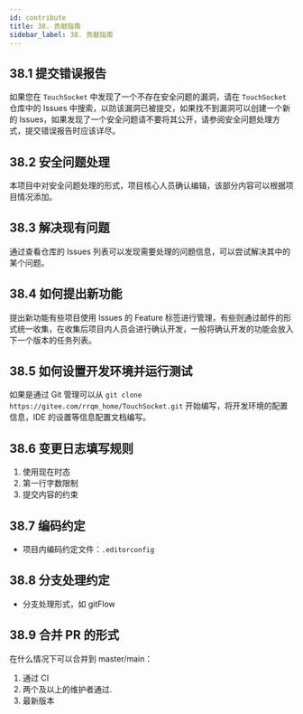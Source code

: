 ```yaml
---
id: contribute
title: 38. 贡献指南
sidebar_label: 38. 贡献指南
---
```


## 38.1 提交错误报告

如果您在 `TouchSocket` 中发现了一个不存在安全问题的漏洞，请在 `TouchSocket` 仓库中的 Issues 中搜索，以防该漏洞已被提交，如果找不到漏洞可以创建一个新的 Issues，如果发现了一个安全问题请不要将其公开，请参阅安全问题处理方式，提交错误报告时应该详尽。

## 38.2 安全问题处理

本项目中对安全问题处理的形式，项目核心人员确认编辑，该部分内容可以根据项目情况添加。

## 38.3 解决现有问题

通过查看仓库的 Issues 列表可以发现需要处理的问题信息，可以尝试解决其中的某个问题。

## 38.4 如何提出新功能

提出新功能有些项目使用 Issues 的 Feature 标签进行管理，有些则通过邮件的形式统一收集，在收集后项目内人员会进行确认开发，一般将确认开发的功能会放入下一个版本的任务列表。

## 38.5 如何设置开发环境并运行测试

如果是通过 Git 管理可以从 `git clone https://gitee.com/rrqm_home/TouchSocket.git` 开始编写，将开发环境的配置信息，IDE 的设置等信息配置文档编写。

## 38.6 变更日志填写规则

1. 使用现在时态
2. 第一行字数限制
3. 提交内容的约束

## 38.7 编码约定

- 项目内编码约定文件：`.editorconfig`

## 38.8 分支处理约定

- 分支处理形式，如 gitFlow

## 38.9 合并 PR 的形式

在什么情况下可以合并到 master/main：

1. 通过 CI
2. 两个及以上的维护者通过.
3. 最新版本
